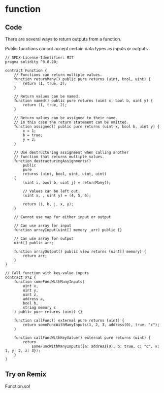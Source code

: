 # function

##  Code
There are several ways to return outputs from a function.

Public functions cannot accept certain data types as inputs or outputs

```solidity filename="Function.sol" {2} copy
// SPDX-License-Identifier: MIT
pragma solidity ^0.8.20;

contract Function {
    // Functions can return multiple values.
    function returnMany() public pure returns (uint, bool, uint) {
        return (1, true, 2);
    }

    // Return values can be named.
    function named() public pure returns (uint x, bool b, uint y) {
        return (1, true, 2);
    }

    // Return values can be assigned to their name.
    // In this case the return statement can be omitted.
    function assigned() public pure returns (uint x, bool b, uint y) {
        x = 1;
        b = true;
        y = 2;
    }

    // Use destructuring assignment when calling another
    // function that returns multiple values.
    function destructuringAssignments()
        public
        pure
        returns (uint, bool, uint, uint, uint)
    {
        (uint i, bool b, uint j) = returnMany();

        // Values can be left out.
        (uint x, , uint y) = (4, 5, 6);

        return (i, b, j, x, y);
    }

    // Cannot use map for either input or output

    // Can use array for input
    function arrayInput(uint[] memory _arr) public {}

    // Can use array for output
    uint[] public arr;

    function arrayOutput() public view returns (uint[] memory) {
        return arr;
    }
}

// Call function with key-value inputs
contract XYZ {
    function someFuncWithManyInputs(
        uint x,
        uint y,
        uint z,
        address a,
        bool b,
        string memory c
    ) public pure returns (uint) {}

    function callFunc() external pure returns (uint) {
        return someFuncWithManyInputs(1, 2, 3, address(0), true, "c");
    }

    function callFuncWithKeyValue() external pure returns (uint) {
        return
            someFuncWithManyInputs({a: address(0), b: true, c: "c", x: 1, y: 2, z: 3});
    }
}
```

## Try on Remix
Function.sol